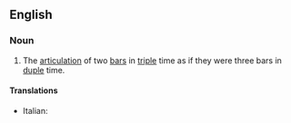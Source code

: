 ==English==

===Noun===
{{wikipedia}}
{{en-noun}}

# {{lb|en|music}} The [[articulation]] of two [[bar]]s in [[triple]] time as if they were three bars in [[duple]] time.

====Translations====
{{trans-top|hemiola}}
* Italian: {{t|it|emiolia|f}}
{{trans-mid}}
{{trans-bottom}}
